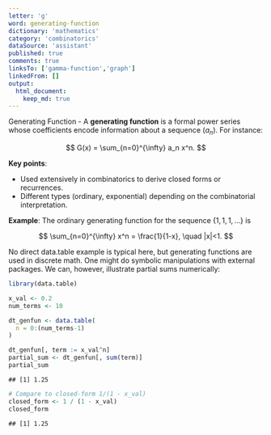 ```yaml
---
letter: 'g'
word: generating-function
dictionary: 'mathematics'
category: 'combinatorics'
dataSource: 'assistant'
published: true
comments: true
linksTo: ['gamma-function','graph']
linkedFrom: []
output:
  html_document:
    keep_md: true
---
```




<a id="generating-function">Generating Function</a> - A **generating function** is a formal power series whose coefficients encode information about a sequence $(a_n)$. For instance:

$$
G(x) = \sum_{n=0}^{\infty} a_n x^n.
$$

**Key points**:
- Used extensively in combinatorics to derive closed forms or recurrences.
- Different types (ordinary, exponential) depending on the combinatorial interpretation.

**Example**: The ordinary generating function for the sequence $\{1,1,1,\dots\}$ is

$$
\sum_{n=0}^{\infty} x^n = \frac{1}{1-x}, \quad |x|<1.
$$

No direct data.table example is typical here, but generating functions are used in discrete math. One might do symbolic manipulations with external packages. We can, however, illustrate partial sums numerically:


``` r
library(data.table)

x_val <- 0.2
num_terms <- 10

dt_genfun <- data.table(
  n = 0:(num_terms-1)
)

dt_genfun[, term := x_val^n]
partial_sum <- dt_genfun[, sum(term)]
partial_sum
```

```
## [1] 1.25
```

``` r
# Compare to closed-form 1/(1 - x_val)
closed_form <- 1 / (1 - x_val)
closed_form
```

```
## [1] 1.25
```

